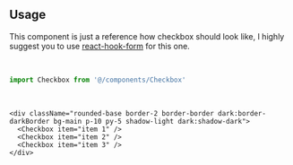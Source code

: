 ```tsx file=<rootDir>/src/components/react/components/Checkbox.tsx title="components/Checkbox.tsx"
```

<br />

## Usage

This component is just a reference how checkbox should look like, I highly suggest you to use <a href="https://react-hook-form.com/" target="_blank">react-hook-form</a> for this one.

<br />

```ts
import Checkbox from '@/components/Checkbox'
```

<br />

```tsx
<div className="rounded-base border-2 border-border dark:border-darkBorder bg-main p-10 py-5 shadow-light dark:shadow-dark">
  <Checkbox item="item 1" />
  <Checkbox item="item 2" />
  <Checkbox item="item 3" />
</div>
```